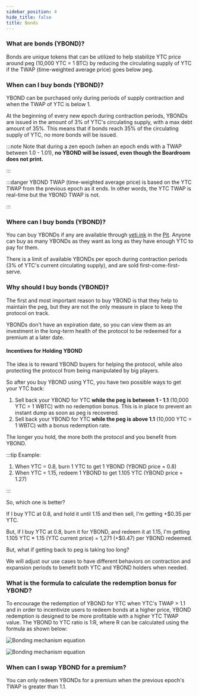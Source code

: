 ```yaml
---
sidebar_position: 4
hide_title: false
title: Bonds
---
```


### What are bonds (YBOND)?

Bonds are unique tokens that can be utilized to help stabilize YTC price around peg (10,000 YTC = 1 BTC) by reducing the circulating supply of YTC if the TWAP (time-weighted average price) goes below peg.

### When can I buy bonds (YBOND)?

YBOND can be purchased only during periods of supply contraction and when the TWAP of YTC is below 1.

At the beginning of every new epoch during contraction periods, YBONDs are issued in the amount of 3% of YTC's circulating supply, with a max debt amount of 35%. This means that if bonds reach 35% of the circulating supply of YTC, no more bonds will be issued.

:::note Note that during a zen epoch (when an epoch ends with a TWAP between 1.0 - 1.01), **no YBOND will be issued, even though the Boardroom does not print.**

:::

:::danger YBOND TWAP (time-weighted average price) is based on the YTC TWAP from the previous epoch as it ends. In other words, the YTC TWAP is real-time but the YBOND TWAP is not.

:::

### Where can I buy bonds (YBOND)?

You can buy YBONDs if any are available through [yeti.ink](https://app.yeti.ink/bond) in the [Pit](https://app.yeti.ink/bond). Anyone can buy as many YBONDs as they want as long as they have enough YTC to pay for them.

There is a limit of available YBONDs per epoch during contraction periods (3% of YTC's current  circulating supply), and are sold first-come-first-serve.

### Why should I buy bonds (YBOND)?

The first and most important reason to buy YBOND is that they help to maintain the peg, but they are not the only measure in place to keep the protocol on track.&#x20;

YBONDs don't have an expiration date, so you can view them as an investment in the long-term health of the protocol to be redeemed for a premium at a later date.

#### Incentives for Holding YBOND

The idea is to reward YBOND buyers for helping the protocol, while also protecting the protocol from being manipulated by big players.

So after you buy YBOND using YTC, you have two possible ways to get your YTC back:

1. Sell back your YBOND for YTC **while the peg is between 1 - 1.1** (10,000 YTC = 1 WBTC) with no redemption bonus. This is in place to prevent an instant dump as soon as peg is recovered.
2. Sell back your YBOND for YTC **while the peg is above 1.1** (10,000 YTC = 1 WBTC) with a bonus redemption rate.

The longer you hold, the more both the protocol and you benefit from YBOND.

:::tip
Example:

1. When YTC = 0.8, burn 1 YTC to get 1 YBOND (YBOND price = 0.8)
2. When YTC = 1.15, redeem 1 YBOND to get 1.105 YTC (YBOND price = 1.27)&#x20;

:::

So, which one is better?

If I buy YTC at 0.8, and hold it until 1.15 and then sell, I'm getting +$0.35 per YTC.

But, if I buy YTC at 0.8, burn it for YBOND, and redeem it at 1.15, I'm getting 1.105 YTC \* 1.15 (YTC current price) = 1,271 (+$0.47) per YBOND redeemed.

But, what if getting back to peg is taking too long?

We will adjust our use cases to have different behaviors on contraction and expansion periods to benefit both YTC and YBOND holders when needed.

### What is the formula to calculate the redemption bonus for YBOND?

To encourage the redemption of YBOND for YTC when YTC's TWAP > 1.1 and in order to incentivize users to redeem bonds at a higher price, YBOND redemption is designed to be more profitable with a higher YTC TWAP value. The YBOND to YTC ratio is 1:R, where R can be calculated using the formula as shown below:

![Bonding mechanism equation](<assets/ybond-equation.png>)

![Bonding mechanism equation](<assets/ybond-equation(1).png>)

### When can I swap YBOND for a premium?

You can only redeem YBONDs for a premium when the previous epoch's TWAP is greater than 1.1.